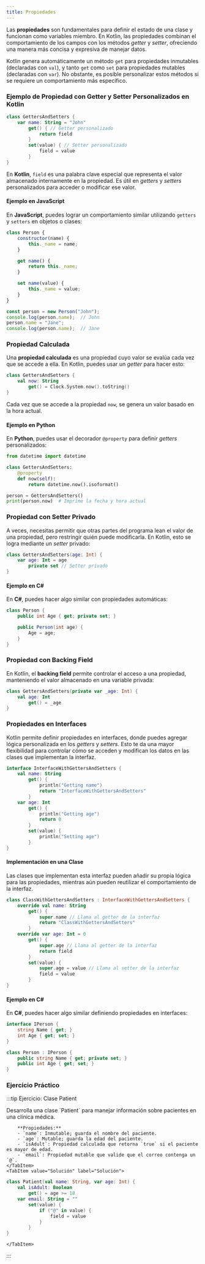 ```yaml
---
title: Propiedades
---
```



<ReadingTime />

Las **propiedades** son fundamentales para definir el estado de una clase y funcionan como variables miembro. En Kotlin, las propiedades combinan el comportamiento de los campos con los métodos *getter* y *setter*, ofreciendo una manera más concisa y expresiva de manejar datos.

Kotlin genera automáticamente un método `get` para propiedades inmutables (declaradas con `val`), y tanto `get` como `set` para propiedades mutables (declaradas con `var`). No obstante, es posible personalizar estos métodos si se requiere un comportamiento más específico.

### Ejemplo de Propiedad con Getter y Setter Personalizados en Kotlin

```kotlin
class GettersAndSetters {
    var name: String = "John"
        get() { // Getter personalizado
            return field
        }
        set(value) { // Setter personalizado
            field = value
        }
}
```

En **Kotlin**, `field` es una palabra clave especial que representa el valor almacenado internamente en la propiedad. Es útil en *getters* y *setters* personalizados para acceder o modificar ese valor.

#### Ejemplo en JavaScript

En **JavaScript**, puedes lograr un comportamiento similar utilizando `getters` y `setters` en objetos o clases:

```javascript
class Person {
    constructor(name) {
        this._name = name;
    }

    get name() {
        return this._name;
    }

    set name(value) {
        this._name = value;
    }
}

const person = new Person("John");
console.log(person.name);  // John
person.name = "Jane";
console.log(person.name);  // Jane
```

### Propiedad Calculada

Una **propiedad calculada** es una propiedad cuyo valor se evalúa cada vez que se accede a ella. En Kotlin, puedes usar un *getter* para hacer esto:

```kotlin
class GettersAndSetters {
    val now: String
        get() = Clock.System.now().toString()
}
```

Cada vez que se accede a la propiedad `now`, se genera un valor basado en la hora actual.

#### Ejemplo en Python

En **Python**, puedes usar el decorador `@property` para definir *getters* personalizados:

```python
from datetime import datetime

class GettersAndSetters:
    @property
    def now(self):
        return datetime.now().isoformat()

person = GettersAndSetters()
print(person.now)  # Imprime la fecha y hora actual
```

### Propiedad con Setter Privado

A veces, necesitas permitir que otras partes del programa lean el valor de una propiedad, pero restringir quién puede modificarla. En Kotlin, esto se logra mediante un *setter* privado:

```kotlin
class GettersAndSetters(age: Int) {
    var age: Int = age
        private set // Setter privado
}
```

#### Ejemplo en C#

En **C#**, puedes hacer algo similar con propiedades automáticas:

```csharp
class Person {
    public int Age { get; private set; }

    public Person(int age) {
        Age = age;
    }
}
```

### Propiedad con Backing Field

En Kotlin, el **backing field** permite controlar el acceso a una propiedad, manteniendo el valor almacenado en una variable privada:

```kotlin
class GettersAndSetters(private var _age: Int) {
    val age: Int
        get() = _age
}
```

### Propiedades en Interfaces

Kotlin permite definir propiedades en interfaces, donde puedes agregar lógica personalizada en los *getters* y *setters*. Esto te da una mayor flexibilidad para controlar cómo se acceden y modifican los datos en las clases que implementan la interfaz.

```kotlin
interface InterfaceWithGettersAndSetters {
    val name: String
        get() {
            println("Getting name")
            return "InterfaceWithGettersAndSetters"
        }
    var age: Int
        get() {
            println("Getting age")
            return 0
        }
        set(value) {
            println("Setting age")
        }
}
```

#### Implementación en una Clase

Las clases que implementan esta interfaz pueden añadir su propia lógica para las propiedades, mientras aún pueden reutilizar el comportamiento de la interfaz.

```kotlin
class ClassWithGettersAndSetters : InterfaceWithGettersAndSetters {
    override val name: String
        get() {
            super.name // Llama al getter de la interfaz
            return "ClassWithGettersAndSetters"
        }
    override var age: Int = 0
        get() {
            super.age // Llama al getter de la interfaz
            return field
        }
        set(value) {
            super.age = value // Llama al setter de la interfaz
            field = value
        }
}
```

#### Ejemplo en C#

En **C#**, puedes hacer algo similar definiendo propiedades en interfaces:

```csharp
interface IPerson {
    string Name { get; }
    int Age { get; set; }
}

class Person : IPerson {
    public string Name { get; private set; }
    public int Age { get; set; }
}
```

### Ejercicio Práctico

:::tip Ejercicio: Clase Patient

<Tabs>
    <TabItem value="Ejercicio" label="Ejercicio">
        Desarrolla una clase `Patient` para manejar información sobre pacientes en una clínica médica.

        **Propiedades:**
        - `name`: Inmutable; guarda el nombre del paciente.
        - `age`: Mutable; guarda la edad del paciente.
        - `isAdult`: Propiedad calculada que retorna `true` si el paciente es mayor de edad.
        - `email`: Propiedad mutable que valide que el correo contenga un `@`.
    </TabItem>
    <TabItem value="Solución" label="Solución">
```kotlin	
class Patient(val name: String, var age: Int) {
    val isAdult: Boolean
        get() = age >= 18
    var email: String = ""
        set(value) {
            if ("@" in value) {
                field = value
            }
        }
}
```
    </TabItem>
</Tabs>
:::
